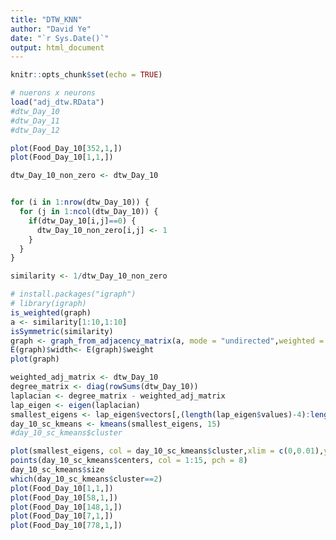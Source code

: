 ```yaml
---
title: "DTW_KNN"
author: "David Ye"
date: "`r Sys.Date()`"
output: html_document
---
```


```r
knitr::opts_chunk$set(echo = TRUE)
```

```r
# nuerons x neurons
load("adj_dtw.RData")
#dtw_Day_10
#dtw_Day_11
#dtw_Day_12
```

```r
plot(Food_Day_10[352,1,])
plot(Food_Day_10[1,1,])
```

```r
dtw_Day_10_non_zero <- dtw_Day_10


for (i in 1:nrow(dtw_Day_10)) {
  for (j in 1:ncol(dtw_Day_10)) {
    if(dtw_Day_10[i,j]==0) {
      dtw_Day_10_non_zero[i,j] <- 1
    }
  }
}

similarity <- 1/dtw_Day_10_non_zero
```

```r
# install.packages("igraph")
# library(igraph)
is_weighted(graph)
a <- similarity[1:10,1:10]
isSymmetric(similarity)
graph <- graph_from_adjacency_matrix(a, mode = "undirected",weighted = TRUE )
E(graph)$width<- E(graph)$weight
plot(graph)
```

```r
weighted_adj_matrix <- dtw_Day_10
degree_matrix <- diag(rowSums(dtw_Day_10))
laplacian <- degree_matrix - weighted_adj_matrix
lap_eigen <- eigen(laplacian)
smallest_eigens <- lap_eigen$vectors[,(length(lap_eigen$values)-4):length(lap_eigen$values)-1]
day_10_sc_kmeans <- kmeans(smallest_eigens, 15)
#day_10_sc_kmeans$cluster


```
```r
plot(smallest_eigens, col = day_10_sc_kmeans$cluster,xlim = c(0,0.01),ylim = c(0.2,-0.1))
points(day_10_sc_kmeans$centers, col = 1:15, pch = 8)
day_10_sc_kmeans$size
which(day_10_sc_kmeans$cluster==2)
plot(Food_Day_10[1,1,])
plot(Food_Day_10[58,1,])
plot(Food_Day_10[148,1,])
plot(Food_Day_10[7,1,])
plot(Food_Day_10[778,1,])
```